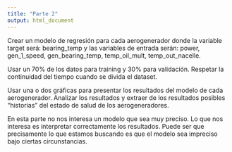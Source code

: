 ```yaml
---
title: "Parte 2"
output: html_document
---
```


Crear un modelo de regresión para cada aerogenerador donde la variable target será:
bearing_temp y las variables de entrada serán: power, gen_1_speed, gen_bearing_temp, temp_oil_mult, temp_out_nacelle.

Usar un 70% de los datos para training y 30% para validación. Respetar la continuidad
del tiempo cuando se divida el dataset.

Usar una o dos gráficas para presentar los resultados del modelo de cada aerogenerador.
Analizar los resultados y extraer de los resultados posibles "historias" del estado de
salud de los aerogeneradores.

En esta parte no nos interesa un modelo que sea muy preciso. Lo que nos interesa es
interpretar correctamente los resultados. Puede ser que precisamente lo que estamos
buscando es que el modelo sea impreciso bajo ciertas circunstancias.